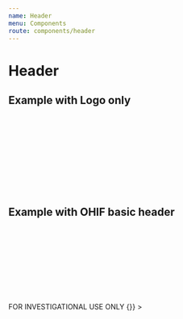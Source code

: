 ```yaml
---
name: Header
menu: Components
route: components/header
---
```



# Header

## Example with Logo only

<Playground>
  <NavBar className="justify-start items-center">
    <div className="mx-3 my-3">
      <Svg name="logo-ohif" />
    </div>
  </NavBar>
</Playground>


## Example with OHIF basic header

<Playground>
  <NavBar className="justify-between items-center">
    <div className="mx-3">
      <Svg name="logo-ohif" />
    </div>
    <div className="flex items-center">
      <Typography variant="subtitle" className="text-custom-grayLight">
        FOR INVESTIGATIONAL USE ONLY
      </Typography>
      <IconButton
        variant="text"
        color="inherit"
        className="text-custom-blueBright"
        onClick={() => {}}
      >
        <Icon name="settings" />
      </IconButton>
    </div>
  </NavBar>
</Playground>
